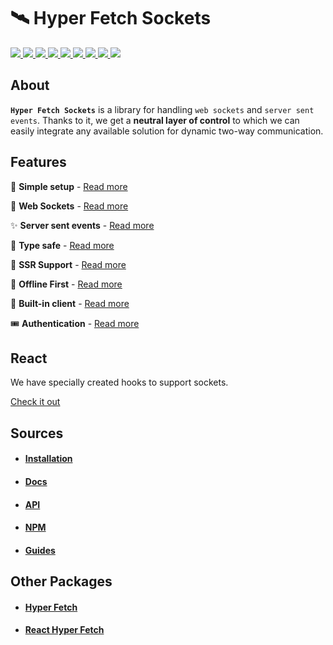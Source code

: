 # 🛰️ Hyper Fetch Sockets

<p>
  <a href="https://bettertyped.com/">
    <img src="https://custom-icon-badges.demolab.com/static/v1?label=&message=BetterTyped&color=333&logo=BT" />
  </a>
  <a href="https://github.com/BetterTyped/hyper-fetch">
    <img src="https://custom-icon-badges.demolab.com/github/stars/BetterTyped/hyper-fetch?logo=star&color=118ab2" />
  </a>
  <a href="https://github.com/BetterTyped/hyper-fetch/blob/main/License.md">
    <img src="https://custom-icon-badges.demolab.com/github/license/BetterTyped/hyper-fetch?logo=law&color=yellow" />
  </a>
  <a href="https://www.npmjs.com/package/@hyper-fetch/sockets">
    <img src="https://custom-icon-badges.demolab.com/npm/v/@hyper-fetch/sockets.svg?logo=npm&color=e76f51" />
  </a>
  <a href="https://github.com/BetterTyped/hyper-fetch">
    <img src="https://custom-icon-badges.demolab.com/badge/typescript-%23007ACC.svg?logo=typescript&logoColor=white" />
  </a>
  <a href="https://github.com/BetterTyped/hyper-fetch">
    <img src="https://custom-icon-badges.demolab.com/badge/-REST-informational?logo=rss&color=11b8cc" />
  </a>
  <a href="https://github.com/BetterTyped/hyper-fetch">
    <img src="https://custom-icon-badges.demolab.com/badge/-GraphQL-E10098?logo=graphql&logoColor=white" />
  </a>
  <a href="https://gitter.im/hyper-fetch/community?utm_source=badge&utm_medium=badge&utm_campaign=pr-badge&utm_content=badge">
    <img src="https://custom-icon-badges.demolab.com/badge/chat%20-on%20gitter-brightgreen.svg?logo=gitter&color=blueviolet" />
  </a>
  <a href="https://www.npmjs.com/package/@hyper-fetch/sockets">
    <img src="https://custom-icon-badges.demolab.com/bundlephobia/minzip/@hyper-fetch/sockets?color=64BC4B&logo=package" />
  </a>
</p>

## About

**`Hyper Fetch Sockets`** is a library for handling `web sockets` and `server sent events`. Thanks to it, we get a
**neutral layer of control** to which we can easily integrate any available solution for dynamic two-way communication.

## Features

🔮 **Simple setup** - [Read more](https://hyperfetch.bettertyped.com/docs/guides/Sockets/Setup)

🎯 **Web Sockets** - [Read more](https://hyperfetch.bettertyped.com/docs/Sockets/Overview#Websockets)

✨ **Server sent events** - [Read more](https://hyperfetch.bettertyped.com/docs/documentationSockets/Overview#Sockets)

🚀 **Type safe** - [Read more](https://hyperfetch.bettertyped.com/docs/guides/Sockets/Typescript)

🎊 **SSR Support** - [Read more](https://hyperfetch.bettertyped.com/docs/Getting%20Started/Environment)

🔋 **Offline First** - [Read more](https://hyperfetch.bettertyped.com/docs/guides/Sockets/Offline)

📡 **Built-in client** - [Read more](https://hyperfetch.bettertyped.com/docs/Sockets/Client)

🎟 **Authentication** - [Read more](https://hyperfetch.bettertyped.com/docs/guides/Sockets/Authentication)

## React

We have specially created hooks to support sockets.

[Check it out](https://hyperfetch.bettertyped.com/React/Websockets)

## Sources

- #### [Installation](https://hyperfetch.bettertyped.com/docs/Getting%20Started/Installation)
- #### [Docs](https://hyperfetch.bettertyped.com/docs/Sockets/Overview)
- #### [API](https://hyperfetch.bettertyped.com/api/)
- #### [NPM](https://www.npmjs.com/package/@hyper-fetch/sockets)
- #### [Guides](https://hyperfetch.bettertyped.com/docs/guides/Sockets/Setup)

## Other Packages

- #### [Hyper Fetch](https://github.com/BetterTyped/hyper-fetch/tree/main/packages/core)
- #### [React Hyper Fetch](https://github.com/BetterTyped/hyper-fetch/tree/main/packages/react)
